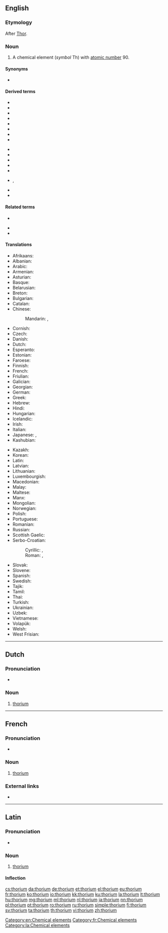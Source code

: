 {{also|Thorium}}
==English==
{{elements|Th|actinium|Ac|protactinium|Pa}}

===Etymology===
After [[Thor]].

===Noun===
{{en-noun|-}}
{{wikipedia}}

# A chemical element (''symbol'' Th) with [[atomic number]] 90.

====Synonyms====
* {{l|en|thorinum}} {{qualifier|former alternative form; obsolete}}

====Derived terms====
{{der-top}}
* {{l|en|eka-thorium}}
* {{l|en|thoria}}
* {{l|en|thorian}}
* {{l|en|thoriated}}
* {{l|en|thoric}}
* {{l|en|thorinic}}
* {{l|en|thorium-230 dating}}
* {{l|en|thorium chloride}}
{{der-mid}}
* {{l|en|thorium dioxide}}
* {{l|en|thorium lead}}
* {{l|en|thorium nitrate}}
* {{l|en|thorium oxide}}
* {{l|en|thorium series}}
* {{l|en|thorium sulfate}}, {{l|en|thorium sulphate}}
* {{l|en|thoron}}
* {{l|en|uranium-thorium dating}}
{{der-bottom}}

====Related terms====
{{rel-top}}
* {{l|en|Thor}}<!--after whom thorium was named-->
{{rel-mid}}
* {{l|en|thorite}}
* {{l|en|thorotrast}}
{{rel-bottom}}

====Translations====
{{trans-top|chemical element}}
* Afrikaans: {{t|af|torium}}
* Albanian: {{t|sq|torium}}
* Arabic: {{t|ar|ثُورْيُوم|tr=ṯoryum|m}}
* Armenian: {{t+|hy|թորիում}}
* Asturian: {{t|ast|toriu|m}}
* Basque: {{t|eu|torioa}}
* Belarusian: {{t|be|торый|tr=tóryj|m}}
* Breton: {{t|br|toriom}}
* Bulgarian: {{t|bg|торий|m|tr=tórij}}
* Catalan: {{t+|ca|tori|m}}
* Chinese:
*: Mandarin: {{t+|cmn|釷}}, {{t+|cmn|钍|tr=tǔ}}
* Cornish: {{t|kw|thoryum}}
* Czech: {{t+|cs|thorium}}
* Danish: {{t|da|thorium}}
* Dutch: {{t+|nl|thorium|n}}
* Esperanto: {{t|eo|torio}}
* Estonian: {{t+|et|toorium}}
* Faroese: {{t|fo|thorium}}
* Finnish: {{t+|fi|torium}}
* French: {{t+|fr|thorium|m}}
* Friulian: {{t|fur|tori}}
* Galician: {{t+|gl|torio|m}}
* Georgian: {{t|ka|თორიუმი}}
* German: {{t+|de|Thorium|n}}
* Greek: {{t+|el|θόριο|n}}
* Hebrew: {{t+|he|תוריום|tr=tóryum}}
* Hindi: {{t|hi|ह्रसातु|tr=hrasātu|sc=Deva}}
* Hungarian: {{t+|hu|tórium}}
* Icelandic: {{t+|is|þórín}}
* Irish: {{t|ga|tóiriam}}
* Italian: {{t+|it|torio|m}}
* Japanese: {{t+|ja|トリウム|tr=toriumu}}, {{t+|ja|釷|sc=Jpan}}
* Kashubian: {{t|csb|tor}}
{{trans-mid}}
* Kazakh: {{t+|kk|торий|tr=torii|sc=Cyrl}}
* Korean: {{t+|ko|토륨|tr=toryum}}
* Latin: {{t+|la|thorium}}
* Latvian: {{t|lv|torijs}}
* Lithuanian: {{t+|lt|toris}}
* Luxembourgish: {{t|lb|Thorium}}
* Macedonian: {{t|mk|ториум|tr=tórium|m}}
* Malay: {{t|ms|torium}}
* Maltese: {{t|mt|torjum}}
* Manx: {{t|gv|thorium}}
* Mongolian: {{t+|mn|тори|tr=tori}}
* Norwegian: {{t|no|thorium}}
* Polish: {{t+|pl|tor|m}}
* Portuguese: {{t+|pt|tório|m}}
* Romanian: {{t+|ro|toriu|n}}
* Russian: {{t+|ru|то́рий|m}}
* Scottish Gaelic: {{t|gd|tòiriam}}
* Serbo-Croatian:
*: Cyrillic: {{t|sh|торијум|m|sc=Cyrl}}, {{t|sh|ториј|m|sc=Cyrl}}
*: Roman: {{t|sh|torijum|m}}, {{t+|sh|torij|m}}
* Slovak: {{t|sk|thorium}}
* Slovene: {{t+|sl|torij}}
* Spanish: {{t+|es|torio|m}}
* Swedish: {{t+|sv|torium|n}}
* Tajik: {{t|tg|tori'}}
* Tamil: {{t+|ta|தோரியம்|tr=tōriyam}}
* Thai: {{t|th|ทอเรียม|tr=thoriam}}
* Turkish: {{t+|tr|toryum}}
* Ukrainian: {{t|uk|торiй|tr=tórij|m}}
* Uzbek: {{t+|uz|торий|tr=toriy|sc=Cyrl}}
* Vietnamese: {{t|vi|thori}}
* Volapük: {{t+|vo|torin}}
* Welsh: {{t|cy|thoriwm}}
* West Frisian: {{t|fy|thorium}}
{{trans-bottom}}

[[Category:en:Chemical elements]]

----

==Dutch==
{{wikipedia|lang=nl}}
{{elements|Th|actinium|Ac|protactinium|Pa|lang=nl}}

===Pronunciation===
* {{audio|Nl-thorium.ogg|Audio|lang=nl}}

===Noun===
{{nl-noun|n|-|-}}

# [[#English|thorium]]

----

==French==
{{wikipedia|lang=fr}}

===Pronunciation===
* {{IPA|/tɔ.ʁjɔm/|lang=fr}}

===Noun===
{{fr-noun|m|-}}

# [[#English|thorium]]

===External links===
* {{R:TLFi}}

[[Category:fr:Chemical elements]]

----

==Latin==
{{wikipedia|lang=la}}

===Pronunciation===
* {{la-IPA|thōrium}}

===Noun===
{{la-noun|thōrium||thōriī|n|second}}

# [[#English|thorium]]

====Inflection====
{{la-decl-2nd-N|thōri}}

[[Category:la:Chemical elements]]

[[cs:thorium]]
[[da:thorium]]
[[de:thorium]]
[[et:thorium]]
[[el:thorium]]
[[eu:thorium]]
[[fr:thorium]]
[[ko:thorium]]
[[io:thorium]]
[[kk:thorium]]
[[ku:thorium]]
[[la:thorium]]
[[lt:thorium]]
[[hu:thorium]]
[[mg:thorium]]
[[ml:thorium]]
[[nl:thorium]]
[[ja:thorium]]
[[nn:thorium]]
[[pl:thorium]]
[[pt:thorium]]
[[ro:thorium]]
[[ru:thorium]]
[[simple:thorium]]
[[fi:thorium]]
[[sv:thorium]]
[[ta:thorium]]
[[th:thorium]]
[[vi:thorium]]
[[zh:thorium]]